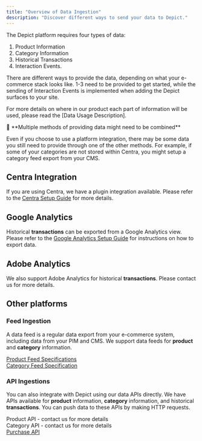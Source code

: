```yaml
---
title: "Overview of Data Ingestion"
description: "Discover different ways to send your data to Depict."
---
```


The Depict platform requires four types of data:

1. Product Information
2. Category Information
3. Historical Transactions
4. Interaction Events.

There are different ways to provide the data, depending on what your e-commerce stack looks like. 1-3 need to be provided to get started, while the sending of Interaction Events is implemented when adding the Depict surfaces to your site. 

For more details on where in our product each part of information will be used, please read the \[Data Usage Description\].

<Note> 
📘 **Multiple methods of providing data might need to be combined**

Even if you choose to use a platform integration, there may be some data you still need to provide through one of the other methods. For example, if some of your categories are not stored within Centra, you might setup a category feed export from your CMS.
</Note>

## Centra Integration

If you are using Centra, we have a plugin integration available. Please refer to the [Centra Setup Guide](/data-ingestion/centra-setup-guide) for more details.

## Google Analytics

Historical **transactions** can be exported from a Google Analytics view. Please refer to the [Google Analytics Setup Guide](/data-ingestion//google-analytics-setup-guide) for instructions on how to export data.

## Adobe Analytics

We also support Adobe Analytics for historical **transactions**. Please contact us for more details.

## Other platforms

### Feed Ingestion

A data feed is a regular data export from your e-commerce system, including data from your PIM and CMS. We support data feeds for **product** and **category** information.

[Product Feed Specifications](/data-ingestion/product-feed-specification)  
[Category Feed Specification](/data-ingestion/category-feed-specification) 

### API Ingestions

You can also integrate with Depict using our data APIs directly. We have APIs available for **product** information, **category** information, and historical **transactions**. You can push data to these APIs by making HTTP requests.

Product API - contact us for more details  
Category API - contact us for more details  
[Purchase API](/tracking-product/introduction-to-depict-performance-client)